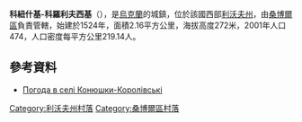 {{coord|49|36|47|N|23|36|4|E|scale:100000|display=title}}

'''科紐什基-科羅利夫西基'''（{{lang-uk|Конюшки-Королівські}}），是[[烏克蘭|烏克蘭]]的城鎮，位於該國西部[[利沃夫州|利沃夫州]]，由[[桑博爾區|桑博爾區]]負責管轄，始建於1524年，面積2.16平方公里，海拔高度272米，2001年人口474，人口密度每平方公里219.14人。

==參考資料==
* [http://weather.in.ua/ua/l'vovskaja/11368 Погода в селі Конюшки-Королівські]

[[Category:利沃夫州村落|Category:利沃夫州村落]]
[[Category:桑博爾區村落|Category:桑博爾區村落]]


{{Lviv-geo-stub}}